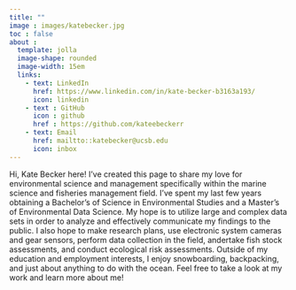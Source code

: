 ```yaml
---
title: ""
image : images/katebecker.jpg
toc : false
about :
  template: jolla
  image-shape: rounded
  image-width: 15em
  links: 
    - text: LinkedIn
      href: https://www.linkedin.com/in/kate-becker-b3163a193/
      icon: linkedin
    - text : GitHub
      icon : github
      href : https://github.com/kateebeckerr
    - text: Email
      href: mailtto::katebecker@ucsb.edu
      icon: inbox
---
```


Hi, Kate Becker here! I've created this page to share my love for environmental science and management specifically within the marine science and fisheries management field. I've spent my last few years obtaining a Bachelor's of Science in Environmental Studies and a Master's of Environmental Data Science. My hope is to utilize large and complex data sets in order to analyze and effectively communicate my findings to the public. I also hope to make research plans, use electronic system cameras and gear sensors, perform data collection in the field, andertake fish stock assessments, and conduct ecological risk assessments. Outside of my education and employment interests, I enjoy snowboarding, backpacking, and just about anything to do with the ocean. Feel free to take a look at my work and learn more about me! 
